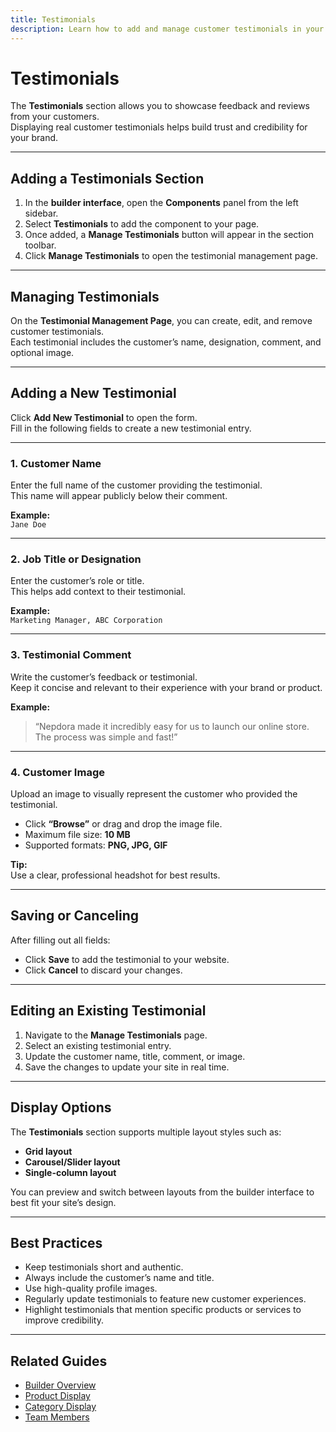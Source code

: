 ```yaml
---
title: Testimonials
description: Learn how to add and manage customer testimonials in your Nepdora website.
---
```

# Testimonials

The **Testimonials** section allows you to showcase feedback and reviews from your customers.  
Displaying real customer testimonials helps build trust and credibility for your brand.

---

## Adding a Testimonials Section

1. In the **builder interface**, open the **Components** panel from the left sidebar.
2. Select **Testimonials** to add the component to your page.
3. Once added, a **Manage Testimonials** button will appear in the section toolbar.
4. Click **Manage Testimonials** to open the testimonial management page.

---

## Managing Testimonials

On the **Testimonial Management Page**, you can create, edit, and remove customer testimonials.  
Each testimonial includes the customer’s name, designation, comment, and optional image.

---

## Adding a New Testimonial

Click **Add New Testimonial** to open the form.  
Fill in the following fields to create a new testimonial entry.

---

### 1. Customer Name

Enter the full name of the customer providing the testimonial.  
This name will appear publicly below their comment.

**Example:**  
`Jane Doe`

---

### 2. Job Title or Designation

Enter the customer’s role or title.  
This helps add context to their testimonial.

**Example:**  
`Marketing Manager, ABC Corporation`

---

### 3. Testimonial Comment

Write the customer’s feedback or testimonial.  
Keep it concise and relevant to their experience with your brand or product.

**Example:**

> “Nepdora made it incredibly easy for us to launch our online store. The process was simple and fast!”

---

### 4. Customer Image

Upload an image to visually represent the customer who provided the testimonial.

- Click **“Browse”** or drag and drop the image file.
- Maximum file size: **10 MB**
- Supported formats: **PNG, JPG, GIF**

**Tip:**  
Use a clear, professional headshot for best results.

---

## Saving or Canceling

After filling out all fields:

- Click **Save** to add the testimonial to your website.
- Click **Cancel** to discard your changes.

---

## Editing an Existing Testimonial

1. Navigate to the **Manage Testimonials** page.
2. Select an existing testimonial entry.
3. Update the customer name, title, comment, or image.
4. Save the changes to update your site in real time.

---

## Display Options

The **Testimonials** section supports multiple layout styles such as:

- **Grid layout**
- **Carousel/Slider layout**
- **Single-column layout**

You can preview and switch between layouts from the builder interface to best fit your site’s design.

---

## Best Practices

- Keep testimonials short and authentic.
- Always include the customer’s name and title.
- Use high-quality profile images.
- Regularly update testimonials to feature new customer experiences.
- Highlight testimonials that mention specific products or services to improve credibility.

---

## Related Guides

- [Builder Overview](./builder)
- [Product Display](./product-display)
- [Category Display](./category-display)
- [Team Members](./team-members)
